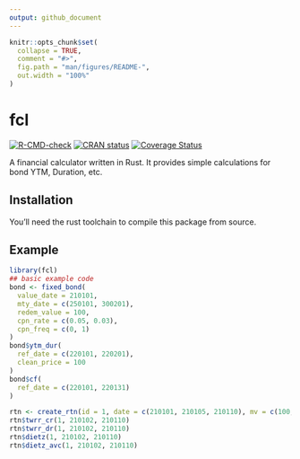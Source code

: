 ```yaml
---
output: github_document
---
```


<!-- README.md is generated from README.Rmd. Please edit that file -->

```r
knitr::opts_chunk$set(
  collapse = TRUE,
  comment = "#>",
  fig.path = "man/figures/README-",
  out.width = "100%"
)
```

# fcl

<!-- badges: start -->
[![R-CMD-check](https://github.com/shrektan/fcl/workflows/R-CMD-check/badge.svg)](https://github.com/shrektan/fcl/actions)
[![CRAN status](https://www.r-pkg.org/badges/version/fcl)](https://CRAN.R-project.org/package=fcl)
[![Coverage Status](https://coveralls.io/repos/github/shrektan/fcl/badge.svg?branch=main)](https://coveralls.io/github/shrektan/fcl?branch=main)
<!-- badges: end -->

A financial calculator written in Rust. It provides simple calculations for bond YTM, Duration, etc.

## Installation

You'll need the rust toolchain to compile this package from source.

## Example

```r
library(fcl)
## basic example code
bond <- fixed_bond(
  value_date = 210101,
  mty_date = c(250101, 300201),
  redem_value = 100,
  cpn_rate = c(0.05, 0.03),
  cpn_freq = c(0, 1)
)
bond$ytm_dur(
  ref_date = c(220101, 220201),
  clean_price = 100
)
bond$cf(
  ref_date = c(220101, 220131)
)

rtn <- create_rtn(id = 1, date = c(210101, 210105, 210110), mv = c(100, 123, 140), pl = c(0, 3, 7))
rtn$twrr_cr(1, 210102, 210110)
rtn$twrr_dr(1, 210102, 210110)
rtn$dietz(1, 210102, 210110)
rtn$dietz_avc(1, 210102, 210110)
```
